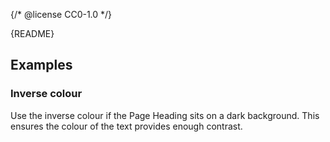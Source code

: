 {/* @license CC0-1.0 */}


<Meta of={PageHeadingStories} />

<Markdown>{README}</Markdown>

<Primary />

<Controls />

## Examples

### Inverse colour

Use the inverse colour if the Page Heading sits on a dark background.
This ensures the colour of the text provides enough contrast.

<Canvas of={PageHeadingStories.InverseColour} />
